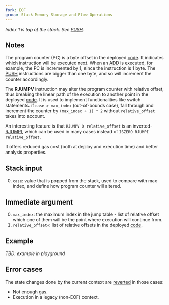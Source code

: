 ```yaml
---
fork: EOF
group: Stack Memory Storage and Flow Operations
---
```


*Index 1 is top of the stack. See [PUSH](/#60).*

## Notes

The program counter (PC) is a byte offset in the deployed [code](/about). It indicates which instruction will be executed next. When an [ADD](/#01) is executed, for example, the PC is incremented by 1, since the instruction is 1 byte. The [PUSH](/#60) instructions are bigger than one byte, and so will increment the counter accordingly.

The **RJUMPV** instruction may alter the program counter with relative offset, thus breaking the linear path of the execution to another point in the deployed [code](/about). It is used to implement functionalities like switch statements. if `case > max_index` (out-of-bounds case), fall through and increment the counter by `(max_index + 1) * 2` without `relative_offset` takes into account.

An interesting feature is that `RJUMPV 0 relative_offset` is an inverted-[RJUMPI](/#E1), which can be used in many cases instead of `ISZERO RJUMPI relative_offset`.

It offers reduced gas cost (both at deploy and execution time) and better analysis properties.

## Stack input 

0. `case`: value that is popped from the stack, used to compare with max index, and define how program counter will altered.

## Immediate argument

0. `max_index`: the maximum index in the jump table - list of relative offset which one of them will be the point where execution will continue from.
1. `relative_offset+`: list of relative offsets in the deployed [code](/about).

## Example

*TBD: example in playground*

## Error cases

The state changes done by the current context are [reverted](#FD) in those cases:
- Not enough gas.
- Execution in a legacy (non-EOF) context.
